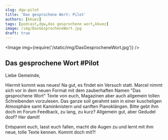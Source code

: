 ```yaml
---
slug: dgw-pilot
title: 'Das gesprochene Wort: Pilot'
authors: [kkuez]
tags: [podcast,dgw,das gesprochene wort,kkuez]
image: /img/DasGesprocheneWort.jpg
draft: true
---
```



<Image img={require('/static/img/DasGesprocheneWort.jpg')} />

<!--truncate-->

## Das gesprochene Wort #Pilot

Liebe Gemeinde,

Hiermit kommt was neues!
Na gut, es findet ein Versuch statt. Marcel nimmt sich vor in dem neuen Format mit dem zauberhaften Namen
"Das gesprochene Wort" Texte von euch, Magazinen aber auch allgemein tollen Schreibenden vorzulesen. Das ganze soll
gerahmt sein in einer kuscheligen Atmosphäre samt Kaminknistern und sanften Pianoklängen.
Bitte gebt ihm doch im Forum Feedback, zu lang, zu kurz? Allgemein gut, aber Gedudel doof?
Her damit!

Entspannt euch, lasst euch fallen, macht die Augen zu und lernt mit ihm neue, tolle Texte kennen.
Kommt doch mit?!

<ReactPlayer
    width="100%"
    height="50px"
    controls
    url='https://m10z.picnotes.de/M10Z/M10Z_004.mp3'
/>
